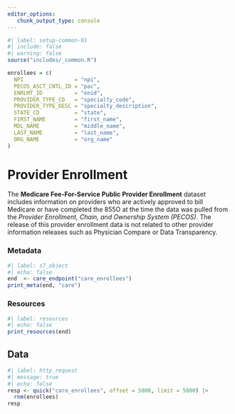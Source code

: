```yaml
---
editor_options: 
   chunk_output_type: console
---
```


```r
#| label: setup-common-01
#| include: false
#| warning: false
source("includes/_common.R")

enrollees = c(
  NPI                = "npi",
  PECOS_ASCT_CNTL_ID = "pac",
  ENRLMT_ID          = "enid",
  PROVIDER_TYPE_CD   = "specialty_code",
  PROVIDER_TYPE_DESC = "specialty_description",
  STATE_CD           = "state",
  FIRST_NAME         = "first_name",
  MDL_NAME           = "middle_name",
  LAST_NAME          = "last_name",
  ORG_NAME           = "org_name"
)
```

# Provider Enrollment {#sec-enrollees}

The __Medicare Fee-For-Service Public Provider Enrollment__ dataset includes information on providers who are actively approved to bill Medicare or have completed the 855O at the time the data was pulled from the _Provider Enrollment, Chain, and Ownership System (PECOS)_. The release of this provider enrollment data is not related to other provider information releases such as Physician Compare or Data Transparency.

### Metadata

```r
#| label: s7_object
#| echo: false
end  <- care_endpoint("care_enrollees")
print_meta(end, "care")
```

### Resources

```r
#| label: resources
#| echo: false
print_resources(end)
```

## Data

```r
#| label: http_request
#| message: true
#| echo: false
resp <- quick("care_enrollees", offset = 5000, limit = 5000) |> 
  rnm(enrollees)
resp
```
